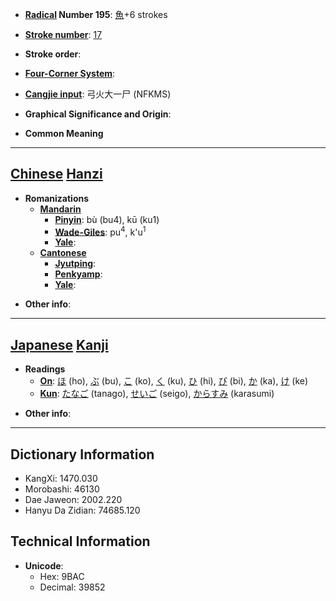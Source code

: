 * '''[[Wiktionary:Chinese radical index| Radical]] Number 195''': [[Wiktionary:Chinese radical index 魚|魚]]+6 strokes

* '''[[Wiktionary:Chinese total strokes index|Stroke number]]''': [[Wiktionary:Chinese total strokes index 17|17]]

* '''Stroke order''': 

* '''[[Wiktionary:Chinese four corner index|Four-Corner System]]''': 

* '''[[Wiktionary:Chinese Cangjie index|Cangjie input]]''': 弓火大一尸 (NFKMS)

* '''Graphical Significance and Origin''': 

* '''Common Meaning'''

----

== [[Chinese]] [[Hanzi]] ==

* '''Romanizations'''
** '''[[Mandarin]]'''
*** '''[[Pinyin]]''': bù (bu4), kū (ku1)
*** '''[[Wade-Giles]]''': pu<sup>4</sup>, k'u<sup>1</sup>
*** '''[[Yale]]''': 
** '''[[Cantonese]]'''
*** '''[[Jyutping]]''':
*** '''[[Penkyamp]]''': 
*** '''[[Yale]]''': 

* '''Other info''': 

----

== [[Japanese]] [[Kanji]] ==

* '''Readings'''
** '''[[On]]''': [[ほ]] (ho), [[ぶ]] (bu), [[こ]] (ko), [[く]] (ku), [[ひ]] (hi), [[び]] (bi), [[か]] (ka), [[け]] (ke)
** '''[[Kun]]''': [[たなご]] (tanago), [[せいご]] (seigo), [[からすみ]] (karasumi)

* '''Other info''':  

----

== Dictionary Information ==

* KangXi: 1470.030
* Morobashi: 46130
* Dae Jaweon: 2002.220
* Hanyu Da Zidian: 74685.120

== Technical Information ==

* '''Unicode''':
** Hex: 9BAC
** Decimal: 39852